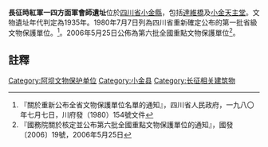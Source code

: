 {{msg:四川省文物保護單位
|名稱 = 長征時紅軍一四方面軍會師遺址（達維橋及天主教堂）
|編號 = 22
|圖片 = 
|級別 = S1
|分類 = 
|時代 = 1935年
|地点 = [[四川省|四川省]][[小金縣|小金縣]]
|坐標 =
|登錄 = 1980年7月7日
}}
{{msg:四川省文物保護單位
|名稱 = 阿壩紅軍長征遺跡-達維會師橋、天主教堂
|編號 = 1042
|圖片 = 
|級別 = 106
|分類 = 
|時代 = 1935年
|地点 = [[四川省|四川省]][[小金縣|小金縣]]
|坐標 =
|登錄 = 2006年5月25日
}}
'''長征時紅軍一四方面軍會師遺址'''位於[[四川省|四川省]][[小金縣|小金縣]]，包括[[達維橋|達維橋]]及[[小金天主堂|小金天主堂]]。文物遺址年代判定為1935年。1980年7月7日列為四川省重新確定公布的第一批省級文物保護單位。<ref>『關於重新公布全省文物保護單位名單的通知』，四川省人民政府，一九八〇年七月七日，川府發（1980）154號文件</ref>。2006年5月25日公佈為第六批全國重點文物保護單位<ref>『國務院關於核定並公布第六批全國重點文物保護單位的通知』，國發〔2006〕19號，2006年5月25日</ref>。
==註釋==
{{reflist}}
{{文物保護單位小作品}}
[[Category:阿坝文物保护单位|Category:阿坝文物保护单位]]
[[Category:小金县|Category:小金县]]
[[Category:长征相关建筑物|Category:长征相关建筑物]]